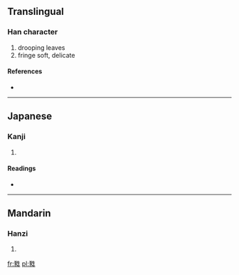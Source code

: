 ==Translingual==

===Han character===
{{Han char|rn=100|rad=生|as=07|sn=12|four=|canj=一人竹手一 (MOHQM)}}

# drooping leaves
# fringe soft, delicate

====References====
* {{Han ref|kx=0755.120|dkj=21687|dj=1165.090|hdz=42578.040|uh=7524|ud=29988}}

----

==Japanese==

===Kanji===
{{ja-kanji|grade=|rs=生07}}

# {{defn|lang=ja|sort=生07}}

====Readings====
* {{ja-readings|on=[[ずい]] (zui), [[に]] (ni)|kun=|nanori=}}

----

==Mandarin==

===Hanzi===
{{cmn-hanzi|pin=[[ruí]] ([[rui2]])|wg=jui<sup>2</sup>}}

# {{defn|lang=cmn|sort=生07}}

[[fr:甤]]
[[pl:甤]]